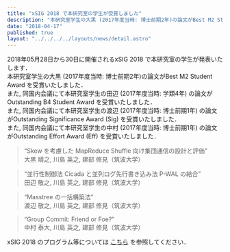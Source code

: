 ```yaml
---
title: "xSIG 2018 で本研究室の学生が受賞しました"
description: "本研究室学生の大黒 (2017年度当時: 博士前期2年)の論文がBest M2 Student Award を受賞いたしました．"
date: "2018-04-17"
published: true
layout: "../../../../layouts/news/detail.astro"
---
```


2018年05月28日から30日に開催されるxSIG 2018 で本研究室の学生が発表いたします．  
本研究室学生の大黒 (2017年度当時: 博士前期2年)の論文がBest M2 Student Award を受賞いたしました．  
また, 同国内会議にて本研究室学生の田辺 (2017年度当時: 学類4年) の論文がOutstanding B4 Student Award を受賞いたしました．  
また, 同国内会議にて本研究室学生の渡辺 (2017年度当時: 博士前期1年) の論文がOutstanding Significance Award (Sig) を受賞いたしました．  
また, 同国内会議にて本研究室学生の中村 (2017年度当時: 博士前期1年) の論文がOutstanding Effort Award (Eff) を受賞いたしました．

> “Skew を考慮した MapReduce Shuffle 向け集団通信の設計と評価”  
> 大黒 晴之, 川島 英之, 建部 修見（筑波大学）

> “並行性制御法 Cicada と並列ログ先行書き込み法 P-WAL の結合”  
> 田辺 敬之, 川島 英之, 建部 修見（筑波大学）

> “Masstree の一括構築法”  
> 渡辺 敬之, 川島 英之, 建部 修見（筑波大学）

> “Group Commit: Friend or Foe?”  
> 中村 泰大, 川島 英之, 建部 修見（筑波大学）

xSIG 2018 のプログラム等については [こちら](http://xsig.hpcc.jp/2018/) を参照してください．
